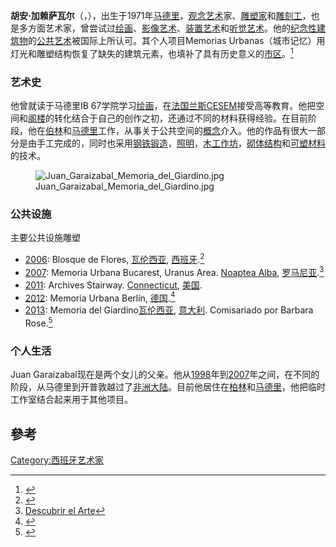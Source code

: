 {{Infobox Artist
| name            = 胡安·加赖萨瓦尔
| birthname       = Juan Garaizabal Marsans
| image_name      = Juan_Garaizabal_at_his_Berlin_Studio_2018_Free_Rights.jpg
| imagesize       =
| image_caption   =  Juan Garaizabal, Berlin (2018)
| english_name    =
| other_name      =
| sex             = 男
| date_of_birth   = 1971年3月20日
| place_of_birth  = {{flag|ESP|1785}}[[马德里|马德里]]
| date_of_death   = 
| place_of_death  = 
| nationality     = {{ESP}}
| One's domicile  =
| min_jon         = [[西班牙人|西班牙人]]
| field           = [[艺术|艺术]]、[[雕塑|雕塑]]
| notable_works   = 
| training        = 
| movement        = 
| patrons         =
| awards          =
| has_album       =
| album           =
| has_movie       =
| movie           =
| has_teleplay    =
| teleplay        =
| has_theatre     =
| theatre         =
| has_book        =
| book            =
| influences  = 
| influenced  = 
}}
'''胡安·加赖萨瓦尔'''（{{lang-es|'''Juan Garaizabal'''}}，{{bd|1971年|3月20日||}}），出生于1971年[[马德里|马德里]]，[[观念艺术|观念艺术]]家、[[雕塑家|雕塑家]]和[[雕刻工|雕刻工]]，也是多方面艺术家，曾尝试过[[绘画|绘画]]、[[影像艺术|影像艺术]]、[[装置艺术|装置艺术]]和[[听觉艺术|听觉艺术]]。他的[[纪念性建筑物|纪念性建筑物]]的[[公共艺术|公共艺术]]被国际上所认可。其个人项目Memorias Urbanas（城市记忆）用灯光和雕塑结构恢复了缺失的建筑元素，也填补了具有历史意义的[[市区|市区]]。<ref>{{Cite web |url=http://www.rtve.es/alacarta/videos/telediario/escultor-espanol-juan-garai-zabal-presenta-proyecto-memorias-urbanas/1451945/ |title=TVE (Video |access-date=2015-12-10 |archive-date=2012-10-22 |archive-url=https://web.archive.org/web/20121022075149/http://www.rtve.es/alacarta/videos/telediario/escultor-espanol-juan-garai-zabal-presenta-proyecto-memorias-urbanas/1451945/ |dead-url=no }}</ref>

===艺术史===
他曾就读于马德里IB 67学院学习[[绘画|绘画]]，在[[法国|法国]][[兰斯|兰斯]]CESEM接受高等教育。他把空间和[[阁楼|阁楼]]的转化结合于自己的创作之初，还通过不同的材料获得经验。在目前阶段，他在[[伯林|伯林]]和[[马德里|马德里]]工作，从事关于公共空间的[[概念|概念]]介入。他的作品有很大一部分是由手工完成的，同时也采用[[钢|钢]][[铁|铁]][[锻造|锻造]]，[[照明|照明]]，[[木工作坊|木工作坊]]，[[砌体结构|砌体结构]]和[[可塑材料|可塑材料]]的技术。

[[File:Juan_Garaizabal_Memoria_del_Giardino.jpg|thumb]]
===公共设施===
主要公共设施雕塑
*[[2006|2006]]: Blosque de Flores, [[瓦伦西亚|瓦伦西亚]], [[西班牙|西班牙]].<ref>{{Cite web |url=http://www.momentosdegloria.com/2011/09/juan-garaizabal-momento-para-un-artista.html |title=Momentos de Gloria |access-date=2015-12-10 |archive-url=https://web.archive.org/web/20140305032509/http://www.momentosdegloria.com/2011/09/juan-garaizabal-momento-para-un-artista.html |archive-date=2014-03-05 |dead-url=yes }}</ref>
*[[2007|2007]]: Memoria Urbana Bucarest, Uranus Area. [[Noche_en_Blanco|Noaptea Alba]], [[罗马尼亚|罗马尼亚]].<ref>[https://web.archive.org/web/20140305195524/http://www.descubrirelarte.es/2013/06/13/juan-garaizabal-recuperando-lo-extraordinario.html Descubrir el Arte]</ref>
*[[2011|2011]]: Archives Stairway. [[Connecticut|Connecticut]], [[美国|美国]].
*[[2012|2012]]: Memoria Urbana Berlín, [[德国|德国]].<ref>{{Cite web |url=http://www.morgenpost.de/bezirke/mitte/article122562359/Skulptur-der-Bethlehemskirche-bleibt-nach-Protesten.html |title=Berliner Morgenpost |access-date=2015-12-10 |archive-date=2016-07-08 |archive-url=https://web.archive.org/web/20160708140742/http://www.morgenpost.de/bezirke/mitte/article122562359/Skulptur-der-Bethlehemskirche-bleibt-nach-Protesten.html |dead-url=no }}</ref>
*[[2013|2013]]: Memoria del Giardino[[瓦伦西亚|瓦伦西亚]], [[意大利|意大利]]. Comisariado por Barbara Rose.<ref>{{Cite web |url=http://www.lavanguardia.com/cultura/20130524/54374354214/esculturas-memoria-juan-garaizabal-bienal-de-venecia.html |title=La Vanguardia |access-date=2015-12-10 |archive-date=2016-03-04 |archive-url=https://web.archive.org/web/20160304000118/http://www.lavanguardia.com/cultura/20130524/54374354214/esculturas-memoria-juan-garaizabal-bienal-de-venecia.html |dead-url=no }}</ref>

===个人生活===
Juan Garaizabal现在是两个女儿的父亲。他从[[1998|1998]]年到[[2007|2007]]年之间，在不同的阶段，从马德里到开普敦越过了[[非洲大陆|非洲大陆]]。目前他居住在[[柏林|柏林]]和[[马德里|马德里]]，他把临时工作室结合起来用于其他项目。
==參考==
{{reflist}}
[[Category:西班牙艺术家|Category:西班牙艺术家]]